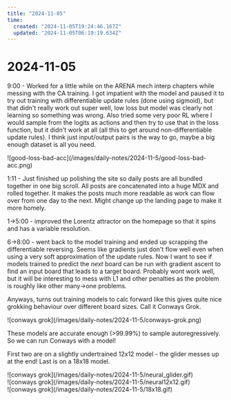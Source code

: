 ```yaml
---
title: "2024-11-05"
time:
  created: "2024-11-05T19:24:46.167Z"
  updated: "2024-11-05T06:19:19.634Z"
---
```


# 2024-11-05

<div className="mt-5 mb-5">
  <SummerDaysGraph day={"2024-11-05"}/>
</div>

9:00 - Worked for a little while on the ARENA mech interp chapters while messing with the CA training. I got impatient with the model and paused it to try out
training with differentiable update rules (done using sigmoid), but that didn't really work out super well, low loss but model was clearly not learning so something was wrong. 
Also tried some very poor RL where I would sample from the logits as actions and then try to use that in the loss function, but it didn't work at all (all this to get around non-differentiable update rules). 
I think just input/output pairs is the way to go, maybe a big enough dataset is all you need. 

<div className="flex flex-row w-full h-40 mt-10 mb-32">
  ![good-loss-bad-acc](/images/daily-notes/2024-11-5/good-loss-bad-acc.png)
</div>

1:11 - Just finished up polishing the site so daily posts are all bundled together in one big scroll. All posts are concatenated into a huge MDX and rolled together. 
It makes the posts much more readable as work can flow over from one day to the next. Might change up the landing page to make it more homely. 

1->5:00 - improved the Lorentz attractor on the homepage so that it spins and has a variable resolution. 

6->8:00 - went back to the model training and ended up scrapping the differentiable reversing. Seems like gradients just don't flow well even when using a very soft
approximation of the update rules. Now I want to see if models trained to predict the _next_ board can be run with gradient ascent to find an input board that 
leads to a target board. Probably wont work well, but it will be interesting to mess with L1 and other penalties as the problem is roughly like other many->one
problems. 

Anyways, turns out training models to calc forward like this gives quite nice grokking behaviour over different board sizes. Call it Conways Grok. 

<div className="flex flex-row w-full h-40 mt-10 mb-[20vh]">
  ![conways grok](/images/daily-notes/2024-11-5/conways-grok.png)
</div>

These models are accurate enough (>99.99%) to sample autoregressively. So we can run Conways with a model!

First two are on a slightly undertrained 12x12 model - the glider messes up at the end!
Last is on a 18x18 model. 
<div className="flex flex-row mt-16 mb-32 gap-10">

<div className="flex flex-row w-1/3 h-1/3 ">
  ![conways grok](/images/daily-notes/2024-11-5/neural_glider.gif)
</div>
<div className="flex flex-row w-1/3 h-1/3">
  ![conways grok](/images/daily-notes/2024-11-5/neural12x12.gif)
</div>
<div className="flex flex-row w-1/3 h-1/3">
  ![conways grok](/images/daily-notes/2024-11-5/18x18.gif)
</div>
</div>






